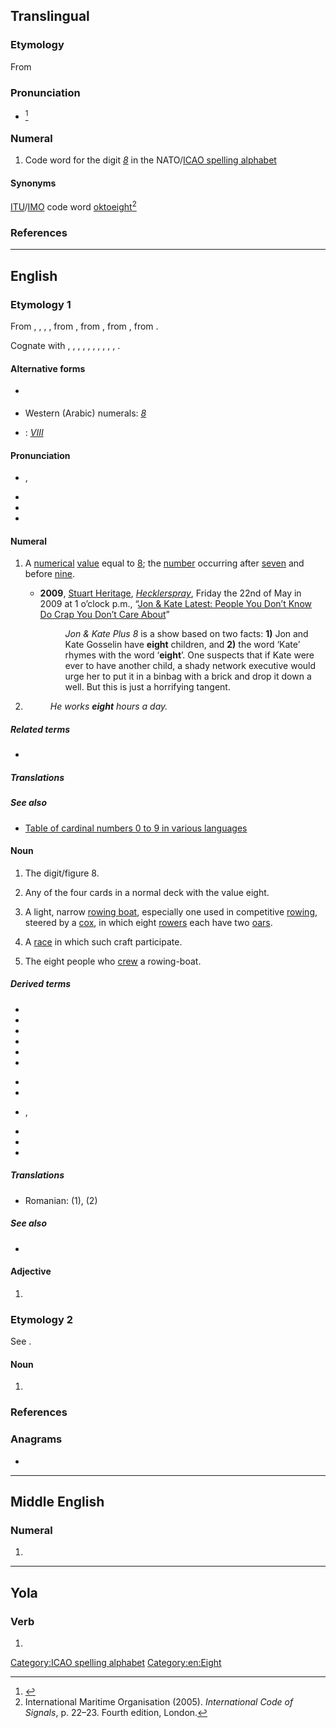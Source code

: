==Translingual==

===Etymology===
From {{der|mul|en|eight}}

===Pronunciation===
* {{IPA|mul|[ˈeit]}}<ref name=":3">{{Cite book|url=https://www.icao.int/Meetings/anconf12/Document%20Archive/AN10_V2_cons%5B1%5D.pdf|title=Annex 10 to the Convention on International Civil Aviation: Aeronautical Telecommunications; Volume II Communication Procedures including those with PANS status|page=§5.2.1.3, Figure 5–1|publisher=International Civil Aviation Organization|edition=6th|date=October 2001|access-date=23 January 2019|archive-url=https://web.archive.org/web/20190331002913/https://www.icao.int/Meetings/anconf12/Document%20Archive/AN10_V2_cons%5B1%5D.pdf|archive-date=31 March 2019|url-status=live}}</ref>

===Numeral===
{{head|mul|numeral}}

# Code word for the digit ''[[8]]'' in the NATO/[[ICAO spelling alphabet]]

====Synonyms====
[[ITU]]/[[IMO]] code word [[oktoeight]]<ref>International Maritime Organisation (2005). ''International Code of Signals'', p. 22–23. Fourth edition, London.</ref>

===References===
<references/>

[[Category:ICAO spelling alphabet]]

----

==English==
{{wikipedia}}
{{number box|en|8}}

===Etymology 1===
From {{inh|en|enm|eighte}}, {{m|enm|aught}}, {{m|enm|eahte}}, {{m|enm|ahte}}, from {{inh|en|ang|eahta}}, from {{inh|en|gmw-pro|*ahtō}}, from {{inh|en|gem-pro|*ahtōu}}, from {{inh|en|ine-pro|*oḱtṓw}}.

Cognate with {{cog|sco|aucht||eight}}, {{cog|fy|acht||eight}}, {{cog|nl|acht||eight}}, {{cog|nds|acht||eight}}, {{cog|de|acht||eight}}, {{cog|no|åtte||eight}}, {{cog|sv|åtta||eight}}, {{cog|is|átta||eight}}, {{cog|la|octo||eight}}, {{cog|grc|ὀκτώ}}, {{cog|ga|ocht||eight}}.

====Alternative forms====
* {{l|en|aught}} {{qualifier|Scotland|archaic, rare}}
* Western (Arabic) numerals: ''[[8]]''
* {{w|Roman numerals}}: ''[[VIII]]''

====Pronunciation====
* {{a|RP|GenAm}} {{enPR|āt}}, {{IPA|en|/eɪt/}}
* {{audio|en|en-us-eight.ogg|Audio (US)}}
* {{rhymes|en|eɪt|s=1}}
* {{homophones|en|ait|ate|eyot}}

====Numeral====
{{head|en|numeral}}

# {{cln|en|cardinal numbers}} A [[numerical]] [[value]] equal to [[8]]; the [[number]] occurring after [[seven]] and before [[nine]].
#* '''2009''', [http://www.hecklerspray.com/author/stuart-heritage Stuart Heritage], ''[http://www.hecklerspray.com/ Hecklerspray]'', Friday the 22nd of May in 2009 at 1 o’clock p.m., “[http://www.hecklerspray.com/jon-kate-latest-people-you-dont-know-do-crap-you-dont-care-about/200934378.php Jon & Kate Latest: People You Don’t Know Do Crap You Don’t Care About]”
#*: ''Jon & Kate Plus 8'' is a show based on two facts: '''1)''' Jon and Kate Gosselin have '''eight''' children, and '''2)''' the word ‘Kate’ rhymes with the word ‘'''eight'''’. One suspects that if Kate were ever to have another child, a shady network executive would urge her to put it in a binbag with a brick and drop it down a well. But this is just a horrifying tangent.
# {{n-g|Describing a [[group]] or [[set]] with eight [[element]]s.}}
#: ''He works '''eight''' hours a day.''

=====Related terms=====
* {{l|en|eighth}}

=====Translations=====
{{trans-top|cardinal number 8}}{{multitrans|data=
* Aari: {{tt|aiw|qaskén-tamars}}
* Abaza: {{tt|abq|агӏба|alt=агIба}}
* Abkhaz: {{tt|ab|ааба|sc=Cyrl}}
* Adyghe: {{tt|ady|и}}
* Afar: {{t-needed|aa}}
* Afrikaans: {{tt|af|ag}}, {{tt+|af|agt}}
* Ainu: {{tt|ain|ツ゜ペサン|tr=tupesan}}
* Aiton: {{t-needed|aio}}
* Aklanon: {{tt|akl|waeo}}
* Albanian: {{tt+|sq|tetë}}
* Alutiiq: {{tt|ems|inglulgen}}
* American Sign Language: [[Image:LSQ 8.jpg|30px]]
* Amharic: {{tt+|am|ስምንት}} (numeral: {{tt|am|፰}})
* Apache:
*: Western Apache: {{tt|apw|tsebīī}}
* Arabic: {{tt+|ar|ثَمَانِيَة}} (numeral: {{tt|ar|٨}})
*: Egyptian Arabic: {{tt|arz|تمانية|tr=tamāniyya|sc=Arab}}
* Aragonese: {{tt|an|ueito}}, {{tt|an|ueit}}
* Aramaic:
*: Classical Syriac: {{tt|syc|ܬܡܢܝܐ|m|tr=təmānyā}}, {{tt|syc|ܬܡܢܐ|f|tr=təmānē}}
*: Jewish Babylonian Aramaic: {{tt|arc|תְּמַנְיָא|m|tr=təmanyā|sc=Hebr}}, {{tt|arc|תְּמָנֵא|f|tr=təmānē|sc=Hebr}}
*: Western Neo-Aramaic: {{tt|amw|ܬܡܢܝܐ|m|tr=ṯmōnya}}, {{tt|amw|ܬܡܢ|f|tr=ṯmōn}}
*: Assyrian Neo-Aramaic: {{tt|aii|ܬܡܲܢܝܵܐ|tr=tmānya}}
* Archi: {{tt|aqc|мекье}}
* Armenian: {{tt+|hy|ութ}}
*: Old Armenian: {{tt|xcl|ութ}}
* Aromanian: {{tt|rup|optu}}
* Assamese: {{tt|as|আঠ}}
* Asturian: {{tt+|ast|ocho}}
* Avar: {{tt|av|микьго}}
* Aymara: {{tt|ay|kimsaqallqu}}
* Azerbaijani: {{tt+|az|səkkiz}}
* Bactrian: {{tt|xbc|αταο}}
* Balinese: {{tt|ban|kutus}}
* Banjarese: {{tt|bjn|dalapan}}
* Bashkir: {{tt|ba|һигеҙ}}
* Basque: {{tt+|eu|zortzi}}
* Bassa: {{tt|bsq|mɛ̀nɛ̌ìn-tã}}
* Belarusian: {{tt|be|во́сем}}, {{qualifier|collective}} {{tt|be|васьмёра}}
* Bengali: {{tt|bn|আট|sc=Beng}} (numeral: [[৮]])
* Bikol Central: {{tt+|bcl|walo}}
* Breton: {{tt+|br|eizh}}
* Brunei Malay: {{tt|kxd|lapan}}
* Budukh: {{tt|bdk|мийид}}
* Bulgarian: {{tt+|bg|о́сем}}
* Burmese: {{tt+|my|ရှစ်}} (numeral: {{tt+|my|၈}})
* Buryat: {{tt|bua|найман}}
* Catalan: {{tt+|ca|vuit}}
*: Valencian: {{tt+|ca|huit}}
* Cebuano: {{tt|ceb|walo}}
* Central Atlas Tamazight: {{tt|tzm|ⵜⴰⵎ|sc=Tfng}}
* Central Dusun: {{tt|dtp|walu}}
* Central Sierra Miwok: {{tt|csm|káw·inṭa-}}
* Chamicuro: {{tt|ccc|pusak}}
* Chamorro: {{t-needed|ch}}
* Chechen: {{tt|ce|бархӏ}}
* Cherokee: {{tt|chr|ᏧᏁᎳ}}
* Chichewa: {{tt|ny|sanu n'zitatu}}
* Chinese:
*: Cantonese: {{tt+|yue|八|tr=baat3}}
*: Dungan: {{tt|dng|ба}}
*: Gan: {{tt|gan|八|tr=pat}}
*: Hakka: {{tt|hak|八|tr=pat|sc=Hani}}
*: Jin: {{tt|cjy|八|tr=pu}}
*: Mandarin: {{tt+|cmn|八|tr=bā}} (numeral: {{tt+|cmn|捌}})
*: Min Bei: {{tt|mnp|八|tr=pai}}
*: Min Dong: {{tt|cdo|八|tr=paik}}, {{tt|cdo|八|tr=baig|sc=Hani}}
*: Min Nan: {{qualifier|Xiamen}} {{tt+|nan|八|tr=peh, poeh, pat|sc=Hani}}, {{qualifier|Teochew}} {{tt+|nan|八|tr=boih4|sc=Hani}}
*: Wu: {{tt|wuu|八|tr=paq}}
*: Xiang: {{tt|hsn|八|tr=pa}}
* Chinook Jargon: {{t|chn|stuxtkin}}
* Chukchi: {{tt|ckt|амӈырооткэн|tr=amṇyrootkėn}}
* Chuukese: {{tt|chk|wanu}}, {{tt|chk|wani-}}, {{tt|chk|wanichö}}, {{tt|chk|wanimön}}
* Chuvash: {{tt|cv|саккӑр|sc=Cyrl}}
* Classical Nahuatl: {{tt|nci|chicuēyi}}
* Cornish: {{tt|kw|eth}}
* Corsican: {{tt+|co|ottu}}
* Cree: {{tt|cr|ayinânew}}, {{tt|cr|ᐊᔨᓈᓀᐤ|sc=Cans}}
* Crimean Tatar: {{tt|crh|sekiz}}
* Czech: {{tt+|cs|osm}}
* Dalmatian: {{tt|dlm|uapto}}, {{tt|dlm|guapto}}, {{tt|dlm|uat}}
* Danish: {{tt+|da|otte}}
* Dena'ina: {{tt|tfn|łtaqul'i}}
* Dhivehi: {{tt|dv|އަށް}}
* Dolgan: {{t|dlg|агыс}}
* Dutch: {{tt+|nl|acht}}
* Dzongkha: {{tt|dz|བརྒྱད}}
* Eastern Mari: {{tt|chm|кандаше}}
* Erzya: {{tt|myv|кавксо}}
* Esperanto: {{tt+|eo|ok}}
* Estonian: {{tt+|et|kaheksa}}
* Even: {{tt|eve|дяпкан}}
* Evenki: {{tt|evn|дяпкун}}
* Extremaduran: {{tt|ext|ochu}}
* Faroese: {{tt+|fo|átta}}
* Fijian: {{tt+|fj|walu}}
* Finnish: {{tt+|fi|kahdeksan}}
* French: {{tt+|fr|huit}}
* Friulian: {{tt|fur|vot}}
* Galician: {{tt+|gl|oito}}
* Garifuna: {{tt|cab|widü}}
* Ge'ez: {{tt|gez|ሰማንቱ|m|sc=Ethi}}, {{tt|gez|ሰማኒ|f|sc=Ethi}} (numeral: {{tt|gez|፰}})
* Georgian: {{tt+|ka|რვა}}
* German: {{tt+|de|acht}}
*: Alemannic German: {{tt|gsw|acht}}
* Gilbertese: {{tt|gil|wanua}}
* Gothic: {{tt|got|𐌰𐌷𐍄𐌰𐌿|sc=Goth}}
* Greek: {{tt+|el|οκτώ}}, {{tt|el|η΄}} {{qualifier|numeral}}
*: Ancient: {{tt|grc|ὀκτώ}}, {{tt|grc|η΄}} {{qualifier|numeral}}
* Greenlandic: {{tt|kl|arfineq pingasut}}
* Guaraní: {{tt|gn|poapy}}
* Gujarati: {{tt+|gu|આઠ}} (numeral: [[૮]])
* Haitian Creole: {{tt|ht|uit}}
* Hausa: {{tt|ha|takwas|alt=takwàs}}
* Hawaiian: {{tt|haw|walu}}, {{tt|haw|ʻewalu}}
* Hebrew: {{tt+|he|שְׁמוֹנֶה|tr=shmóne|f}} {{qualifier|used in counting}}, {{tt+|he|שְׁמוֹנָה|tr=shmoná|m}}
* Higaonon: {{t|mba|walo}}
* Hiligaynon: {{tt|hil|walo}}
* Hindi: {{tt+|hi|आठ}} (numeral: {{tt+|hi|८}}), {{tt+|hi|अष्ट}}, {{tt+|hi|अठ}}
* Hlai: {{t|lic|ghou}}
* Hopi: {{tt|hop|nanal}}
* Hungarian: {{tt+|hu|nyolc}}
* Hunsrik: {{tt|hrx|acht}}
* Icelandic: {{tt+|is|átta}}
* Ido: {{tt+|io|ok}}
* Igbo: {{t-needed|ig}}
* Ilocano: {{tt|ilo|walo}}
* Indonesian: {{tt+|id|delapan}}
* Interlingua: {{tt+|ia|octo}}
* Iranun: {{t-needed|ill}}
* Irish: {{tt+|ga|ocht}}
* Isnag: {{t|isd|walo}}
* Istriot: {{l|ist|uoto}}, {{tt|ist|uotto}}
* Italian: {{tt+|it|otto}}
* Japanese: {{tt+|ja|八|tr=はち, hachi}}, {{tt+|ja|八つ|tr=やっつ, やつ, yattsu, yatsu}}, {{tt+|ja|８|tr=はち, hachi}}
* Jarai: {{tt|jra|sơpăn}}
* Javanese: {{tt+|jv|ꦮꦺꦴꦭꦸ}}
* Jeju: {{tt|jje|ᄋᆢᄃᆞᆸ|tr=yawdawp}}
* Jurchen: {{tt|juc|jhakun}}
* Kabardian: {{tt|kbd|и}}
* Kalmyk: {{tt|xal|нәәмн}}
* Kannada: {{tt+|kn|ಎಂಟು}} (numeral: {{tt+|kn|೮}})
* Kapampangan: {{tt|pam|walu}}
* Karachay-Balkar: {{tt|krc|сегиз|tr=segiz|sc=Cyrl}}
* Karelian: {{tt|krl|kaheksa}}
* Kashubian: {{tt|csb|òsmë}}
* Kaurna: {{tt|zku|ngarla}}
* Kazakh: {{tt+|kk|сегіз}}
* Khamti: {{t-needed|kht}}
* Khmer: {{tt+|km|ប្រាំបី|tr=pram bei}} (numeral: {{l|km|៨}})
* Khoekhoe: {{tt|naq|ǁkhaisa}}
* Komi-Zyrian: {{tt|kpv|кӧкямыс}}
* Korean: {{tt+|ko|여덟}}, {{tt+|ko|팔(八)}}
* Kurdish:
*: Central Kurdish: {{tt+|ckb|ھەشت}}
*: Northern Kurdish: {{tt+|kmr|heşt}}
* Kyrgyz: {{tt+|ky|сегиз}}
* Ladin: {{tt|lld|ot}}
* Lak: {{tt|lbe|мяйва}}
* Lakota: {{tt|lkt|šaglóǧaŋ}}
* Lao: {{tt|lo|ແປດ}} (numeral: {{l|lo|໘}})
* Latgalian: {{tt|ltg|ostoni|m}}, {{tt|ltg|ostonis|f}}
* Latin: {{tt+|la|octo}}
* Latvian: {{tt+|lv|astoņi|m}}, {{tt|lv|astoņas|f}}
* Lezgi: {{tt|lez|муьжуьд}}
* Ligurian: {{tt|lij|éutto}}
* Lithuanian: {{tt+|lt|aštuoni|m}}, {{tt|lt|aštuonios|f}}
* Livonian: {{tt|liv|kōdõks}}
* Lombard: {{tt|lmo|vòt}}
* Low German:
*: German Low German: {{tt+|nds-de|acht}}
* Luxembourgish: {{tt+|lb|aacht}}
* Lü: {{tt|khb|ᦶᦔᧆᧈ}} (numeral: [[᧘]])
* Macedonian: {{tt+|mk|о́сум}}
* Madurese: {{tt|mad|balluʔ}}
* Maguindanao: {{tt|mdh|walu}}
* Malagasy: {{tt+|mg|valo}}
* Malay:
*: Jawi: {{tt|ms|لاڤن|sc=Arab}}, {{tt|ms|دلاڤن|sc=Arab}}, {{tt|ms|سلاڤن|sc=Arab}}, {{tt|ms|استا|sc=Arab}}
*: Rumi: {{tt+|ms|lapan}}, {{tt|ms|delapan}}, {{tt|ms|selapan}}, {{tt|ms|asta}}
{{trans-mid}}
* Malayalam: {{tt|ml|എട്ടു|sc=Mlym}}, {{tt+|ml|എട്ട്|sc=Mlym}} (numeral: [[൮]])
* Maltese: {{tt+|mt|tmienja}}
* Manchu: {{tt|mnc|ᠵᠠᡴᡡᠨ}}
* Mangarevan: {{tt|mrv|varu}}
* Mansaka: {{tt|msk|waro}}
* Mansi: {{tt|mns|нёллов}}
* Manx: {{tt|gv|hoght}}
* Maori: {{tt+|mi|waru}}
* Maranao: {{tt|mrw|walo}}
* Marathi: {{tt|mr|आठ}}
* Maricopa: {{tt|mrc|supxuk}}
* Marshallese: {{tt|mh|ralitōk}}
* Mazanderani: {{tt|mzn|هشت|tr=hašt}}
* Middle English: {{t|enm|eighte}}
* Minangkabau: {{tt|min|salapan}}
* Mingrelian: {{tt|xmf|რუო}}
* Mirandese: {{tt|mwl|uito}}
* Moksha: {{tt|mdf|кафкса}}
* Mongolian: {{tt+|mn|найм}}, {{tt|mn|ᠨᠠᠢᠮᠠᠨ}} (numeral: [[᠘]])
* Montagnais: {{qualifier|Sheshatshiu Innu}} {{tt|moe|nishuaush}}, {{qualifier|Mushuau Innu}} {{tt|moe|nianeu}}
* Munsee: {{tt|umu|xáash}}
* Muong: {{tt|mtq|thảm}}
* Mòcheno: {{tt|mhn|òcht}}
* Nahuatl: {{tt|nah|chicuei}}
* Nanai: {{tt|gld|дякпун}}
* Nauruan: {{tt|na|aoju}}
* Navajo: {{tt|nv|tseebíí}}
* Negidal: {{tt|neg|ӡапкун }}
* Nepali: {{tt+|ne|आठ}}
* Niuean: {{tt|niu|valu}}
* Nivkh: {{t|niv|минр̌}}
* North Frisian:
*: Föhr-Amrum and Sylt: {{tt|frr|aacht}}
*: Helgoland: {{tt|frr|ach}}
*: Mooring: {{tt|frr|oocht}}
* Northern Thai: {{tt|nod|ᨸᩯ᩠ᨯ}}
* Norwegian:
*: Bokmål: {{tt+|nb|åtte}}
*: Nynorsk: {{tt+|nn|åtte}}
* O'odham: {{tt|ood|gigik}}
* Occitan: {{tt+|oc|uèch}}, {{tt+|oc|uèit}}, {{tt+|oc|uòch}}
* Ojibwe: {{tt|oj|nishwaaswi}}
* Old Church Slavonic:
*: Cyrillic: {{tt|cu|осмь|sc=Cyrs}}
* Old English: {{tt|ang|eahta}}, {{tt|ang|æhta}} {{qualifier|Anglian}}, {{tt|ang|ehta}} {{qualifier|West Saxon}}
* Old Frisian: {{tt|ofs|achta}}
* Old Javanese: {{tt|kaw|wolu}}
* Old Prussian: {{tt|prg|astōnei}}
* Oriya: {{tt|or|ଆଠ}} (numeral: {{tt|or|୮}})
* Orok: {{tt|oaa|ӡапку}}<ref>''Чипāлиннēсал декларāсиjачи нари доролбони/Universal Declaration of Human Rights in Orok language'' http://www.simdp.com/uploads/files/FINAL_Declaration_Uilt_v4_RE_2.pdf</ref>
* Oromo: {{tt|om|saddeet}}
* Ossetian: {{tt|os|аст}}
* Ottoman Turkish: {{tt|ota|سكز|tr=sekiz}}
* Pali: {{t-needed|pi}}
* Pashto: {{tt+|ps|اته|tr=atë}}
* Pennsylvania German: {{tt|pdc|achde}}, {{tt|pdc|acht}}
* Persian: {{tt+|fa|هشت|tr=hašt}} (numeral: {{tt|fa|۸}})
* Phake: {{t-needed|phk}}
* Piedmontese: {{tt|pms|eut}}
* Polish: {{tt+|pl|osiem}}, {{qualifier|collective}} {{tt+|pl|ośmioro}}
* Portuguese: {{tt+|pt|oito}}
* Punjabi: {{tt+|pa|ਅੱਠ|sc=Guru}} (numeral: {{tt|pa|੮}})
* Quechua: {{tt|qu|pusaq}}, {{tt|qu|pusag}}
* Rarotongan: {{tt|rar|varu}}
* Rohingya: {{t|rhg|añctho}}, {{t|rhg|añcto}}
* Romagnol: {{t-needed|rgn}}
* Romani: {{tt|rom|oxto}}
*: Kalo Finnish Romani: {{tt|rmf|oȟta}}
* Romanian: {{tt+|ro|opt}}
* Romansch: {{tt|rm|otg}}, {{tt|rm|ot}}, {{tt|rm|och}}
* Russian: {{tt+|ru|во́семь}}, {{qualifier|collective}} {{tt+|ru|во́сьмеро}}
* Rusyn: {{tt|rue|ву́сям}}
* S'gaw Karen: {{tt|ksw|ဃိး}}
* Saho: {{t-needed|ssy}}
* Sami:
*: Inari: {{tt|smn|käävci}}
*: Northern: {{tt|se|gávcci}}
*: Skolt: {{tt|sms|kä´hcc}}
*: Southern: {{tt|sma|gaektsie}}
* Samoan: {{tt+|sm|valu}}
* Sanskrit: {{tt+|sa|अष्टन्}}, {{tt+|sa|अष्ट}}
* Santali: {{tt|sat|ᱤᱨᱟᱹᱞ}}
* Sardinian: {{tt|sc|òto}}, {{tt|sc|òtu}}
* Saterland Frisian: {{tt|stq|oachte}}
* Scots: {{tt|sco|aicht}}
* Scottish Gaelic: {{tt|gd|ochd|m}}, {{qualifier|of persons:}} {{tt|gd|ochdnar|m}}
* Serbo-Croatian:
*: Cyrillic: {{tt|sh|о̏сам|sc=Cyrl}}
*: Roman: {{tt|sh|ȍsam|sc=Latn}}
* Shan: {{tt+|shn|ပႅတ်ႇ}} (numeral: {{tt|shn|႘}})
* Sichuan Yi: {{tt|ii|ꉆ}}
* Sicilian: {{tt+|scn|ottu}}
* Sikkimese: {{tt|sip|གྱེ}}
* Silesian: {{tt|szl|uoźym}}
* Sindhi: {{tt+|sd|اٺ|tr=āṭha|alt=اَٺَ|sc=sd-Arab}}
* Sinhalese: {{tt+|si|අට|sc=Sinh}}
* Slovak: {{tt+|sk|osem}}
* Slovene: {{tt+|sl|ósem}}
* Solon: {{tt|tuw-sol|dʒapkʊn}}
* Somali: {{tt|so|siddeed}}
* Sorbian:
*: Lower Sorbian: {{tt|dsb|wósym}}
*: Upper Sorbian: {{tt|hsb|wósom}}, {{tt|hsb|wosom}}
* Southern Ohlone: {{tt|css|taittimin}}
* Southern Thai: {{t-needed|sou}}
* Spanish: {{tt+|es|ocho}}
* Sranan Tongo: {{tt|srn|ayti}}
* Sundanese: {{tt+|su|dalapan}}
* Swahili: {{tt+|sw|nane}}
* Swedish: {{tt+|sv|åtta}}
* Sylheti: {{t|syl|ꠀꠑ}}
* Tabasaran: {{tt|tab|миржуб}}
* Tagalog: {{tt+|tl|walo}}
* Tahitian: {{tt|ty|va'u}}
* Tai Dam: {{tt|blt|ꪵꪜꪒ}}
* Tai Nüa: {{t-needed|tdd}}
* Tajik: {{tt+|tg|ҳашт}}
* Tamil: {{tt+|ta|எட்டு}} (numeral: {{tt|ta|௮}})
* Taos: {{tt|twf|xwíli}}
* Tashelhit: {{tt|shi|tam|m|f}}
* Tatar: {{tt+|tt|сигез|sc=Cyrl}}
* Tausug: {{tt|tsg|walu}}
* Telugu: {{tt+|te|ఎనిమిది}} (numeral: {{tt+|te|౮}})
* Tetum: {{tt|tet|ualu}}
* Thai: {{tt+|th|แปด}} (numeral: {{tt+|th|๘}})
* Tibetan: {{tt|bo|བརྒྱད|sc=Tibt}} (numeral: {{tt|bo|༨}})
* Tigre: {{tt|tig|ሰማን|sc=Ethi}} (numeral: {{tt|tig|፰}})
* Tigrinya: {{tt+|ti|ሸሞንተ|sc=Ethi}} (numeral: {{tt|ti|፰}})
* Tlingit: {{tt|tli|nas’gadooshú}}
* Tocharian A: {{tt|xto|okät}}
* Tocharian B: {{tt|txb|okt}}
* Tok Pisin: {{tt|tpi|etpela}}
* Tongan: {{tt|to|valu}}
* Turkish: {{tt+|tr|sekiz}}
* Turkmen: {{tt+|tk|sekiz}}
* Tuvaluan: {{tt|tvl|valu}}
* Tz'utujil: {{tt|tzj|bilaje}}
* Udi: {{tt|udi|мугъ}}
* Udihe: {{tt|ude|ʒакпу}}
* Udmurt: {{tt|udm|тямыс}}
* Ukrainian: {{tt+|uk|ві́сім}}, {{qualifier|collective numeral}} {{tt|uk|во́сьмеро}}
* Unami: {{tt|unm|xash}}
* Urdu: {{tt+|ur|آٹھ|tr=āṭh}}
* Uyghur: {{tt+|ug|سەككىز|sc=ug-Arab}}
* Uzbek: {{tt+|uz|sakkiz}}
* Venetian: {{tt|vec|oto}}
* Veps: {{tt|vep|kahesa}}
* Vietnamese: {{tt+|vi|tám}}
* Vilamovian: {{tt|wym|aocht}}
* Volapük: {{tt+|vo|jöl}}
* Votic: {{tt|vot|kahõsaa}} / {{tt|vot|кахысаа}}
* Võro: {{tt|vro|katõssa}}
* Wakhi: {{tt|wbl|at}}
* Walloon: {{tt+|wa|ût}}
* Waray-Waray: {{tt|war|walo}}
* Welsh: {{tt+|cy|wyth}}
* West Frisian: {{tt+|fy|acht}}
* Western Bukidnon Manobo: {{tt|mbb|walu}}
* White Hmong: {{tt|mww|yim}}
* Winnebago: {{tt|win|haruwąk}}
* Wolof: {{tt|wo|juróom ñett}}
* Xhosa: {{tt|xh|sibhozo}}
* Yagnobi: {{tt|yai|ашт}}
* Yakan: {{tt|yka|walu'}}
* Yakut: {{tt|sah|аҕыс|sc=Cyrl}}
* Yao: {{tt|yao|msano na tatu}}
* Yiddish: {{tt|yi|אַכט|sc=Hebr}}
* Yup'ik: {{tt|esu|pingayunlegen}}
* Zazaki: {{tt+|zza|heşt}}
* Zhuang: {{tt|za|bet}}
* Zulu: {{tt+|zu|isishiyagalombili}}
* Zuni: {{tt|zun|ha'elekk'ya}}
}}
{{trans-bottom}}

{{trans-top|set or group with eight components}}{{multitrans|data=
* Catalan: {{tt+|ca|vuitena|f}}
*: Valencian: {{tt+|ca|huitena|f}}
* Lithuanian: {{tt+|lt|aštuoneri|m}}, {{tt|lt|aštuonerios|f}}
{{trans-mid}}
* Macedonian: {{tt|mk|осморка|f}}
* Russian: {{tt+|ru|восьмёрка|f}}
* Scottish Gaelic: {{tt|gd|ochd|m|alt=a h-ochd}}, {{qualifier|of persons:}} {{tt|gd|ochdnar|m}}
}}
{{trans-bottom}}

=====See also=====
* [[Appendix:Cardinal_numbers_0_to_9|Table of cardinal numbers 0 to 9 in various languages]]

====Noun====
{{en-noun}}

# The digit/figure 8.
# {{lb|en|playing cards}} Any of the four cards in a normal deck with the value eight.
# {{lb|en|nautical}} A light, narrow [[rowing boat]], especially one used in competitive [[rowing]], steered by a [[cox]], in which eight [[rower]]s each have two [[oar]]s.
# {{lb|en|rowing|especially in plural}} A [[race]] in which such craft participate.
# {{lb|en|rowing}} The eight people who [[crew]] a rowing-boat.

=====Derived terms=====
{{der-top}}
* {{l|en|eight ball}}
* {{l|en|eight-bar blues}}
* {{l|en|eight-day clock}}
* {{l|en|eight-jewel}}
* {{l|en|eight-precious}}
* {{l|en|eight-treasure}}
{{der-mid}}
* {{l|en|eighty}}
* {{l|en|figure eight}}
* {{l|en|figure of eight}}, {{l|en|figure-of-eight}}
* {{l|en|number eight}}
* {{l|en|piece of eight}}
* {{l|en|straight-eight}}
{{der-bottom}}

=====Translations=====
{{trans-top|The digit/figure 8}}{{multitrans|data=
* Arabic: {{tt+|ar|ثَمَانِيَةٌ|f}}
* Basque: {{tt+|eu|zortzi}}
* Belarusian: {{tt|be|васьмёрка|f|sc=Cyrl}}
* Bulgarian: {{tt|bg|осмица|f}}
* Catalan: {{tt+|ca|vuit|m}}
*: Valencian: {{tt+|ca|huit|m}}
* Danish: {{tt|da|ottetal|n}}
* Dutch: {{tt+|nl|acht|f}}
* Finnish: {{tt+|fi|kahdeksikko}}, {{tt+|fi|kasi}}
* French: {{tt+|fr|huit|m}}
* German: {{tt+|de|Acht|f}}
* Hindi: {{tt+|hi|अष्ट|m}}, {{tt+|hi|आठ|m}}
* Hungarian: {{tt+|hu|nyolcas}}
* Latvian: {{tt|lv|astoņnieks|m}}, {{tt|lv|astotnieks|m}}
{{trans-mid}}
* Lithuanian: {{tt+|lt|aštuonetas|m}}
* Luxembourgish: {{tt+|lb|Aacht|f}}
* Macedonian: {{tt|mk|осмица|f}}, {{tt|mk|осумка|f}}
* Old English: {{tt|ang|eahta}}
* Pennsylvania German: {{tt|pdc|achde}}, {{tt|pdc|acht}}
* Polish: {{tt+|pl|ósemka|f}} (1,2)
* Portuguese: {{tt+|pt|oito|m}}
* Russian: {{tt+|ru|восьмёрка|f}}
* Sanskrit: {{tt+|sa|अष्ट}}
* Swedish: {{tt+|sv|åtta|c}}
* Ukrainian: {{tt+|uk|ві́сімка|f}} {{qualifier|rare}}
}}
{{trans-bottom}}

{{trans-top|Playing card with value 8}}{{multitrans|data=
* Bulgarian: {{tt|bg|осмица|f}}
* Catalan: {{tt+|ca|vuit|m}}
*: Valencian: {{tt+|ca|huit|m}}
* Danish: {{tt+|da|otter|c}}
* Dutch: {{tt+|nl|acht|f}}
* Finnish: {{tt+|fi|kahdeksikko}}, {{tt+|fi|kasi}}
* French: {{tt+|fr|huit|m}}
* German: {{tt+|de|Acht|f}}
{{trans-mid}}
* Latvian: {{tt|lv|astoņnieks|m}}, {{tt|lv|astotnieks|m}}
* Luxembourgish: {{tt+|lb|Aacht|f}}
* Macedonian: {{tt|mk|осмица|f}}, {{tt|mk|осумка|f}}
* Polish: {{tt+|pl|ósemka|f}} (1,2)
* Portuguese: {{tt+|pt|oito|m}}
* Russian: {{tt+|ru|восьмёрка|f}}
* Swedish: {{tt+|sv|åtta|c}}
* Ukrainian: {{tt+|uk|ві́сімка|f}}
}}
{{trans-bottom}}

{{checktrans-top}}
* Romanian: {{t-check|ro|optar|m}} (1), {{t-check|ro|opt|m}} (2)
{{trans-mid}}
{{trans-bottom}}

=====See also=====
* {{l|en|section 8}}
{{table:playing cards/en}}

====Adjective====
{{en-adjective|-}}

# {{obsolete spelling of|en|eighth}}

===Etymology 2===
See {{m|en|ait}}.

====Noun====
{{en-noun}}

# {{alternative spelling of|en|ait}} {{q|island in a river}}

{{Webster 1913}}

===References===
<references/>

===Anagrams===
* {{anagrams|en|a=eghit|Tighe}}

[[Category:en:Eight]]

----

==Middle English==

===Numeral===
{{head|enm|numeral}}

# {{alt form|enm|eighte}}

----

==Yola==

===Verb===
{{head|yol|verb}}

# {{alt form|yol|at}}